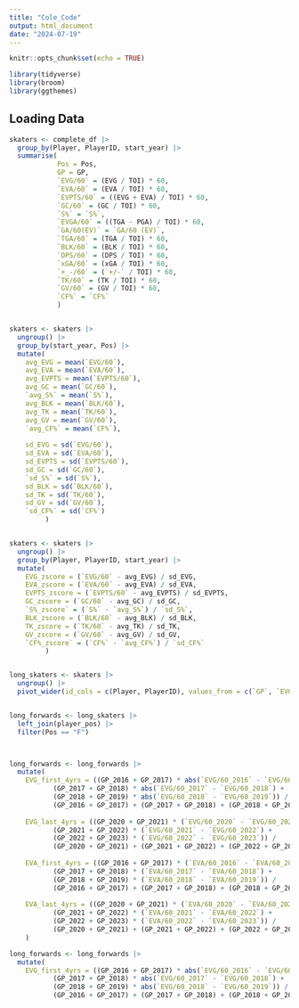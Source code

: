```yaml
---
title: "Cole_Code"
output: html_document
date: "2024-07-19"
---
```


```r
knitr::opts_chunk$set(echo = TRUE)

library(tidyverse)
library(broom)
library(ggthemes)

```

## Loading Data





```r
skaters <- complete_df |> 
  group_by(Player, PlayerID, start_year) |> 
  summarise(
            Pos = Pos,
            GP = GP,
            `EVG/60` = (EVG / TOI) * 60,
            `EVA/60` = (EVA / TOI) * 60,
            `EVPTS/60` = ((EVG + EVA) / TOI) * 60,
            `GC/60` = (GC / TOI) * 60,
            `S%` = `S%`,
            `EVGA/60` = ((TGA - PGA) / TOI) * 60,
            `GA/60(EV)` = `GA/60 (EV)`,
            `TGA/60` = (TGA / TOI) * 60,
            `BLK/60` = (BLK / TOI) * 60,
            `DPS/60` = (DPS / TOI) * 60,
            `xGA/60` = (xGA / TOI) * 60,
            `+_-/60` = (`+/-` / TOI) * 60,
            `TK/60` = (TK / TOI) * 60,
            `GV/60` = (GV / TOI) * 60,
            `CF%` = `CF%`
            )


skaters <- skaters |> 
  ungroup() |> 
  group_by(start_year, Pos) |> 
  mutate(
    avg_EVG = mean(`EVG/60`),
    avg_EVA = mean(`EVA/60`),
    avg_EVPTS = mean(`EVPTS/60`),
    avg_GC = mean(`GC/60`),
    `avg_S%` = mean(`S%`),
    avg_BLK = mean(`BLK/60`),
    avg_TK = mean(`TK/60`),
    avg_GV = mean(`GV/60`),
    `avg_CF%` = mean(`CF%`),
    
    sd_EVG = sd(`EVG/60`),
    sd_EVA = sd(`EVA/60`),
    sd_EVPTS = sd(`EVPTS/60`),
    sd_GC = sd(`GC/60`),
    `sd_S%` = sd(`S%`),
    sd_BLK = sd(`BLK/60`),
    sd_TK = sd(`TK/60`),
    sd_GV = sd(`GV/60`),
    `sd_CF%` = sd(`CF%`)
         )


skaters <- skaters |> 
  ungroup() |> 
  group_by(Player, PlayerID, start_year) |> 
  mutate(
    EVG_zscore = (`EVG/60` - avg_EVG) / sd_EVG,
    EVA_zscore = (`EVA/60` - avg_EVA) / sd_EVA,
    EVPTS_zscore = (`EVPTS/60` - avg_EVPTS) / sd_EVPTS,
    GC_zscore = (`GC/60` - avg_GC) / sd_GC,
    `S%_zscore` = (`S%` - `avg_S%`) / `sd_S%`,
    BLK_zscore = (`BLK/60` - avg_BLK) / sd_BLK,
    TK_zscore = (`TK/60` - avg_TK) / sd_TK,
    GV_zscore = (`GV/60` - avg_GV) / sd_GV,
    `CF%_zscore` = (`CF%` - `avg_CF%`) / `sd_CF%`
         )


long_skaters <- skaters |> 
  ungroup() |> 
  pivot_wider(id_cols = c(Player, PlayerID), values_from = c(`GP`, `EVG/60`, `EVA/60`, `EVPTS/60`, `GC/60`, `S%`, `BLK/60`, `GV/60`, `TK/60`, EVG_zscore, EVA_zscore, EVPTS_zscore, GC_zscore, `S%_zscore`, BLK_zscore, TK_zscore, GV_zscore, `CF%_zscore`), names_from = start_year)


long_forwards <- long_skaters |> 
  left_join(player_pos) |> 
  filter(Pos == "F")



long_forwards <- long_forwards |> 
  mutate(
    EVG_first_4yrs = ((GP_2016 + GP_2017) * abs(`EVG/60_2016` - `EVG/60_2017`) + 
           (GP_2017 + GP_2018) * abs(`EVG/60_2017` - `EVG/60_2018`) +
           (GP_2018 + GP_2019) * abs(`EVG/60_2018` - `EVG/60_2019`)) / 
           (GP_2016 + GP_2017) + (GP_2017 + GP_2018) + (GP_2018 + GP_2019),
    
    EVG_last_4yrs = ((GP_2020 + GP_2021) * (`EVG/60_2020` - `EVG/60_2021`) + 
           (GP_2021 + GP_2022) * (`EVG/60_2021` - `EVG/60_2022`) +
           (GP_2022 + GP_2023) * (`EVG/60_2022` - `EVG/60_2023`)) / 
           (GP_2020 + GP_2021) + (GP_2021 + GP_2022) + (GP_2022 + GP_2023),
    
    EVA_first_4yrs = ((GP_2016 + GP_2017) * (`EVA/60_2016` - `EVA/60_2017`) + 
           (GP_2017 + GP_2018) * (`EVA/60_2017` - `EVA/60_2018`) +
           (GP_2018 + GP_2019) * (`EVA/60_2018` - `EVA/60_2019`)) / 
           (GP_2016 + GP_2017) + (GP_2017 + GP_2018) + (GP_2018 + GP_2019),
    
    EVA_last_4yrs = ((GP_2020 + GP_2021) * (`EVA/60_2020` - `EVA/60_2021`) + 
           (GP_2021 + GP_2022) * (`EVA/60_2021` - `EVA/60_2022`) +
           (GP_2022 + GP_2023) * (`EVA/60_2022` - `EVA/60_2023`)) / 
           (GP_2020 + GP_2021) + (GP_2021 + GP_2022) + (GP_2022 + GP_2023)
    )

```






```r
long_forwards <- long_forwards |> 
  mutate(
    EVG_first_4yrs = ((GP_2016 + GP_2017) * abs(`EVG/60_2016` - `EVG/60_2017`) + 
           (GP_2017 + GP_2018) * abs(`EVG/60_2017` - `EVG/60_2018`) +
           (GP_2018 + GP_2019) * abs(`EVG/60_2018` - `EVG/60_2019`)) / 
           (GP_2016 + GP_2017) + (GP_2017 + GP_2018) + (GP_2018 + GP_2019))
```





